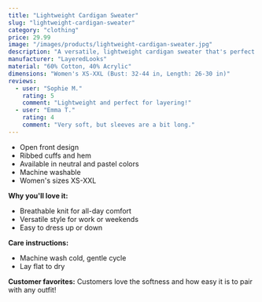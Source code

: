 ```yaml
---
title: "Lightweight Cardigan Sweater"
slug: "lightweight-cardigan-sweater"
category: "clothing"
price: 29.99
image: "/images/products/lightweight-cardigan-sweater.jpg"
description: "A versatile, lightweight cardigan sweater that's perfect for layering in any season. Soft, breathable knit for all-day comfort."
manufacturer: "LayeredLooks"
material: "60% Cotton, 40% Acrylic"
dimensions: "Women's XS-XXL (Bust: 32-44 in, Length: 26-30 in)"
reviews:
  - user: "Sophie M."
    rating: 5
    comment: "Lightweight and perfect for layering!"
  - user: "Emma T."
    rating: 4
    comment: "Very soft, but sleeves are a bit long."
---
```


- Open front design
- Ribbed cuffs and hem
- Available in neutral and pastel colors
- Machine washable
- Women's sizes XS-XXL

**Why you'll love it:**
- Breathable knit for all-day comfort
- Versatile style for work or weekends
- Easy to dress up or down

**Care instructions:**
- Machine wash cold, gentle cycle
- Lay flat to dry

**Customer favorites:**
Customers love the softness and how easy it is to pair with any outfit!
